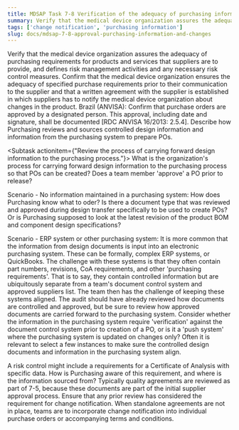 ```yaml
---
title: MDSAP Task 7-8 Verification of the adequacy of purchasing information, specified purchase requirements, and written agreement to notify changes, before their communication to the supplier
summary: Verify that the medical device organization assures the adequacy of purchasing requirements for products and services that suppliers are to provide, and defines risk management activities and any necessary risk control measures.
tags: ['change notification', 'purchasing information']
slug: docs/mdsap-7-8-approval-purchasing-information-and-changes
---
```


<RegLang>
Verify that the medical device organization assures the adequacy of purchasing requirements for products and services that suppliers are to provide, and defines risk management activities and any necessary risk control measures.
Confirm that the medical device organization ensures the adequacy of specified purchase requirements prior to their communication to the supplier and that a written agreement with the supplier is established in which suppliers has to notify the medical device organization about changes in the product.
Brazil (ANVISA): Confirm that purchase orders are approved by a designated person. This approval, including date and signature, shall be documented [RDC ANVISA 16/2013: 2.5.4].
</RegLang>
<QdocList docs={['purchasing procedures']}/>

<ReportLang>
Describe how Purchasing reviews and sources controlled design information and information from the purchasing system to prepare POs.
</ReportLang>

<Subtask actionitem={"Review the process of carrying forward design information to the purchasing process."}>
What is the organization's process for carrying forward design information to the purchasing process so that POs can be created? Does a team member 'approve' a PO prior to release? 
 
Scenario - No information maintained in a purchasing system: How does Purchasing know what to oder? Is there a document type that was reviewed and approved during design transfer specifically to be used to create POs? Or is Purchasing supposed to look at the latest revision of the product BOM and component design specifications?

Scenario - ERP system or other purchasing system: It is more common that the information from design documents is input into an electronic purchasing system. These can be formally, complex ERP systems, or QuickBooks. 
The challenge with these systems is that they often contain part numbers, revisions, CoA requirements, and other 'purchasing requirements'. That is to say, they contain controlled information but are ubiquitously separate from a team's document control system and approved suppliers list. 
The team then has the challenge of keeping these systems aligned.  The audit should have already reviewed how documents are controlled and approved, but be sure to review how approved documents are carried forward to the purchasing system. 
Consider whether the information in the purchasing system require 'verification' against the document control system prior to creation of a PO, or is it a 'push system' where the purchasing system is updated on changes only?
Often it is relevant to select a few instances to make sure the controlled design documents and information in the purchasing system align. 
</Subtask>

<Subtask actionitem="Review the process of ensuring inspections or other risk controls are included with POs">
A risk control might include a requirements for a Certificate of Analysis with specific data.  How is Purchasing aware of this requirement, and where is the information sourced from?
</Subtask>

<Subtask actionitem="Ensure audit sampling has covered quality agreements">
Typically quality agreements are reviewed as part of 7-5, because these documents are part of the initial supplier approval process.  
Ensure that any prior review has considered the requirement for change notification. 
When standalone agreements are not in place, teams are to incorporate change notification into individual purchase orders or accompanying terms and conditions.
</Subtask>



